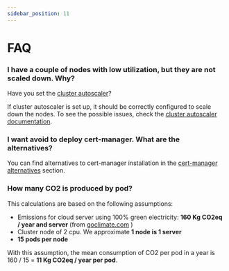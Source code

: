 ```yaml
---
sidebar_position: 11
---
```


# FAQ

### I have a couple of nodes with low utilization, but they are not scaled down. Why?

Have you set the [cluster autoscaler](https://github.com/kubernetes/autoscaler/tree/master/cluster-autoscaler)?

If cluster autoscaler is set up, it should be correctly configured to scale down the nodes.
To see the possible issues, check the [cluster autoscaler documentation](https://github.com/kubernetes/autoscaler/blob/master/cluster-autoscaler/FAQ.md#i-have-a-couple-of-nodes-with-low-utilization-but-they-are-not-scaled-down-why).

### I want avoid to deploy cert-manager. What are the alternatives?

You can find alternatives to cert-manager installation in the [cert-manager alternatives](/docs/advanced/webhook-cert-management#without-cert-manager) section.

### How many CO2 is produced by pod?

This calculations are based on the following assumptions:

- Emissions for cloud server using 100% green electricity: **160 Kg CO2eq / year and server** (from [goclimate.com](https://www.goclimate.com/blog/the-carbon-footprint-of-servers/#:~:text=Cloud%20server%20using%20100%%20green%20electricity:%20160%20kg%20CO2e%20/%20year%20and%20server)
)
- Cluster node of 2 cpu. We approximate **1 node is 1 server**
- **15 pods per node**

With this assumption, the mean consumption of CO2 per pod in a year is 160 / 15 = **11 Kg CO2eq / year per pod**.


<ConsumptionCalculator />
